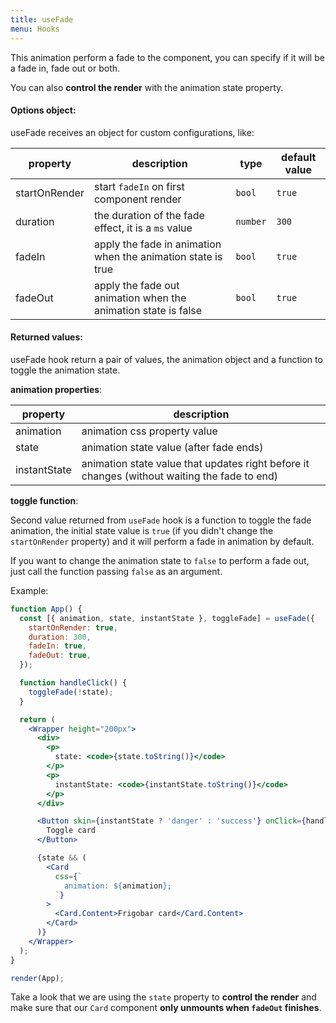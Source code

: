 ```yaml
---
title: useFade
menu: Hooks
---
```


This animation perform a fade to the component, you can specify if it will be a
fade in, fade out or both.

You can also **control the render** with the animation state property.

#### Options object:

useFade receives an object for custom configurations, like:

<!-- prettier-ignore -->
| **property** | **description** | **type** | **default value** |
| ------------- | --------------- | ----------------- | ---- |
| startOnRender | start `fadeIn` on first component render  | `bool` | `true` |
| duration | the duration of the fade effect, it is a `ms` value | `number` | `300` |
| fadeIn | apply the fade in animation when the animation state is true | `bool` | `true` |
| fadeOut | apply the fade out animation when the animation state is false | `bool` | `true` |

#### Returned values:

useFade hook return a pair of values, the animation object and a function to
toggle the animation state.

**animation properties**:

<!-- prettier-ignore -->
| **property** | **description** |
| ------------- | --------------- |
| animation | animation css property value |
| state | animation state value (after fade ends) |
| instantState | animation state value that updates right before it changes (without waiting the fade to end) |

**toggle function**:

Second value returned from `useFade` hook is a function to toggle the fade
animation, the initial state value is `true` (if you didn't change the
`startOnRender` property) and it will perform a fade in animation by default.

If you want to change the animation state to `false` to perform a fade out, just
call the function passing `false` as an argument.

Example:

```jsx react-live=true noInline fileName=fade.jsx
function App() {
  const [{ animation, state, instantState }, toggleFade] = useFade({
    startOnRender: true,
    duration: 300,
    fadeIn: true,
    fadeOut: true,
  });

  function handleClick() {
    toggleFade(!state);
  }

  return (
    <Wrapper height="200px">
      <div>
        <p>
          state: <code>{state.toString()}</code>
        </p>
        <p>
          instantState: <code>{instantState.toString()}</code>
        </p>
      </div>

      <Button skin={instantState ? 'danger' : 'success'} onClick={handleClick}>
        Toggle card
      </Button>

      {state && (
        <Card
          css={`
            animation: ${animation};
          `}
        >
          <Card.Content>Frigobar card</Card.Content>
        </Card>
      )}
    </Wrapper>
  );
}

render(App);
```

Take a look that we are using the `state` property to **control the render** and
make sure that our `Card` component **only unmounts when `fadeOut` finishes**.
